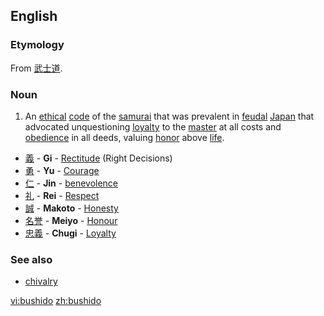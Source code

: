 ==English==

===Etymology===
From {{Ja.}} [[武士道]].

===Noun===
{{en-noun|-}} 

# An [[ethical]] [[code]] of the [[samurai]] that was prevalent in [[feudal]] [[Japan]] that advocated unquestioning [[loyalty]] to the [[master]] at all costs and [[obedience]] in all deeds, valuing [[honor]] above [[life]].

{{rel-top|seven virtues associated with Bushido}}
*[[義]] - '''Gi''' - [[Rectitude]] (Right Decisions)
*[[勇]] - '''Yu''' - [[Courage]]
*[[仁]] - '''Jin''' - [[benevolence]]
*[[礼]] - '''Rei''' - [[Respect]]
*[[誠]] - '''Makoto''' - [[Honesty]]
*[[名誉]] - '''Meiyo''' - [[Honour]]
*[[忠義]] - '''Chugi''' - [[Loyalty]]
{{rel-bottom}}

===See also===
*[[chivalry]]

[[vi:bushido]]
[[zh:bushido]]